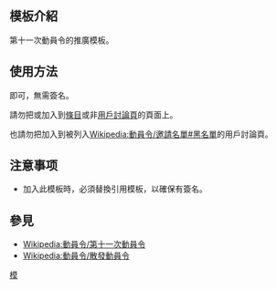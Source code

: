<includeonly><!-- 在這裡加入模板的保護標識 --></includeonly><noinclude>{{Documentation subpage}}</noinclude>
<!-- 在本行下編輯模板說明 -->
== 模板介紹 ==
第十一次動員令的推廣模板。

== 使用方法 ==
{{tls|動員令}}即可，無需簽名。

請勿把{{tls|動員令}}或{{tl|動員令}}加入到[[Wikipedia:什麼是條目|條目]]或非[[Wikipedia:用戶頁#我的用户对话页上可以放些什么内容？|用戶討論頁]]的頁面上。

也請勿把{{tls|動員令}}加入到被列入[[Wikipedia:動員令/邀請名單#黑名單]]的用戶討論頁。

== 注意事项 ==
* 加入此模板時，必須替換引用模板，以確保有簽名。

== 參見 ==
* [[Wikipedia:動員令/第十一次動員令]]
* [[Wikipedia:動員令/散發動員令]]

<includeonly>
<!-- 本行下加入模板的分類 -->
[[Category:第十一次動員令|模]]
</includeonly>